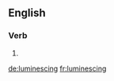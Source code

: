 ==English==

===Verb===
{{head|en}}

# {{present participle of|luminesce|lang=en}}

[[de:luminescing]]
[[fr:luminescing]]